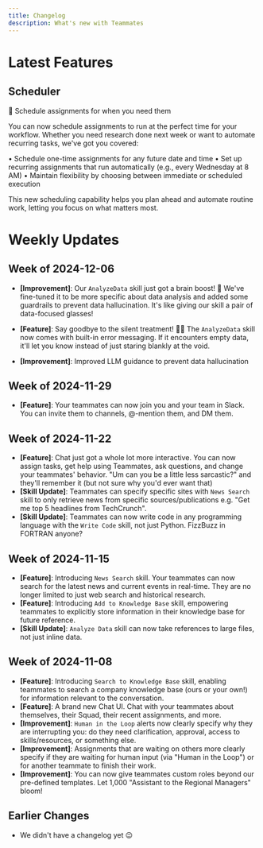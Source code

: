 ```yaml
---
title: Changelog
description: What's new with Teammates
---
```


# Latest Features

## Scheduler

📅 Schedule assignments for when you need them

You can now schedule assignments to run at the perfect time for your workflow. Whether you need research done next week or want to automate recurring tasks, we've got you covered:

• Schedule one-time assignments for any future date and time
• Set up recurring assignments that run automatically (e.g., every Wednesday at 8 AM)
• Maintain flexibility by choosing between immediate or scheduled execution

This new scheduling capability helps you plan ahead and automate routine work, letting you focus on what matters most.

# Weekly Updates

## Week of 2024-12-06

- **[Improvement]**: Our `AnalyzeData` skill just got a brain boost! 🧠 We've fine-tuned it to be more specific about data analysis and added some guardrails to prevent data hallucination. It's like giving our skill a pair of data-focused glasses!

- **[Feature]**: Say goodbye to the silent treatment! 🙅‍♂️ The `AnalyzeData` skill now comes with built-in error messaging. If it encounters empty data, it'll let you know instead of just staring blankly at the void.

- **[Improvement]**: Improved LLM guidance to prevent data hallucination

## Week of 2024-11-29

- **[Feature]**: Your teammates can now join you and your team in Slack. You can invite them to channels, @-mention them, and DM them.

## Week of 2024-11-22

- **[Feature]**: Chat just got a whole lot more interactive. You can now assign tasks, get help using Teammates, ask questions, and change your teammates' behavior. "Um can you be a little less sarcastic?" and they'll remember it (but not sure why you'd ever want that)
- **[Skill Update]**: Teammates can specify specific sites with `News Search` skill to only retrieve news from specific sources/publications e.g. "Get me top 5 headlines from TechCrunch".
- **[Skill Update]**: Teammates can now write code in any programming language with the `Write Code` skill, not just Python. FizzBuzz in FORTRAN anyone?

## Week of 2024-11-15

- **[Feature]**: Introducing `News Search` skill. Your teammates can now search for the latest news and current events in real-time. They are no longer limited to just web search and historical research.
- **[Feature]**: Introducing `Add to Knowledge Base` skill, empowering teammates to explicitly store information in their knowledge base for future reference.
- **[Skill Update]**: `Analyze Data` skill can now take references to large files, not just inline data.

## Week of 2024-11-08

- **[Feature]**: Introducing `Search to Knowledge Base` skill, enabling teammates to search a company knowledge base (ours or your own!) for information relevant to the conversation.
- **[Feature]**: A brand new Chat UI. Chat with your teammates about themselves, their Squad, their recent assignments, and more.
- **[Improvement]**: `Human in the Loop` alerts now clearly specify why they are interrupting you: do they need clarification, approval, access to skills/resources, or something else.
- **[Improvement]**: Assignments that are waiting on others more clearly specify if they are waiting for human input (via "Human in the Loop") or for another teammate to finish their work.
- **[Improvement]**: You can now give teammates custom roles beyond our pre-defined templates. Let 1,000 "Assistant to the Regional Managers" bloom!

## Earlier Changes

- We didn't have a changelog yet 😉